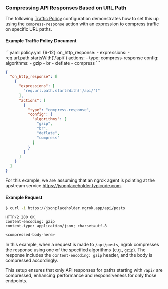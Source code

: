 ### Compressing API Responses Based on URL Path

The following [Traffic Policy](/docs/traffic-policy/)
configuration demonstrates how to set this up using the `compress-response`
action with an expression to compress traffic on specific URL paths.

#### Example Traffic Policy Document

<CodeGroup>
```yaml policy.yml {6-12}
on_http_response:
  - expressions:
      - req.url.path.startsWith('/api/')
    actions:
      - type: compress-response
        config:
          algorithms:
            - gzip
            - br
            - deflate
            - compress
```

```json policy.json {8-18}
{
  "on_http_response": [
    {
      "expressions": [
        "req.url.path.startsWith('/api/')"
      ],
      "actions": [
        {
          "type": "compress-response",
          "config": {
            "algorithms": [
              "gzip",
              "br",
              "deflate",
              "compress"
            ]
          }
        }
      ]
    }
  ]
}
```
</CodeGroup>

For this example, we are assuming that an ngrok agent is pointing at the
upstream service https://jsonplaceholder.typicode.com.

#### Example Request

```bash
$ curl -i https://jsonplaceholder.ngrok.app/api/posts
```

```http
HTTP/2 200 OK
content-encoding: gzip
content-type: application/json; charset=utf-8

<compressed-body-here>
```

In this example, when a request is made to `/api/posts`,
ngrok compresses the response using one of the specified algorithms
(e.g., `gzip`). The response includes the `content-encoding: gzip` header, and
the body is compressed accordingly.

This setup ensures that only API responses
for paths starting with `/api/` are compressed, enhancing performance and
responsiveness for only those endpoints.
